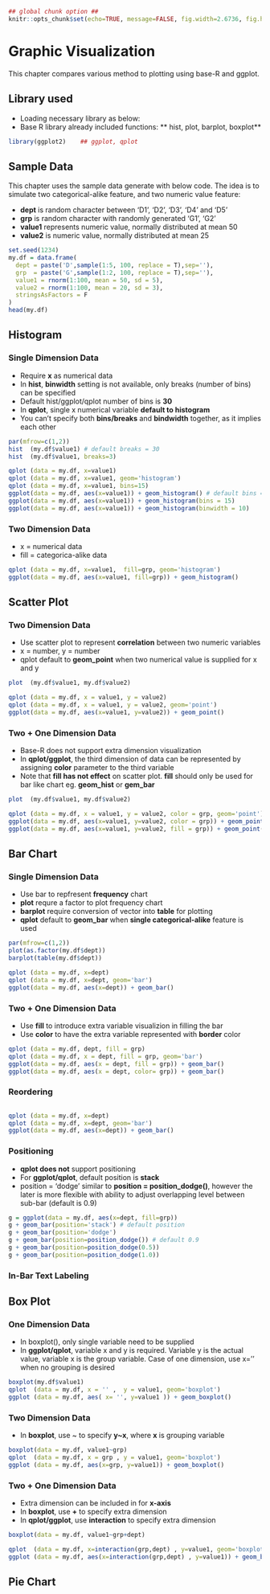 ```r
## global chunk option ##
knitr::opts_chunk$set(echo=TRUE, message=FALSE, fig.width=2.6736, fig.height=2.5, fig.show='hold') 
```

# Graphic Visualization

This chapter compares various method to plotting using base-R and ggplot.

## Library used

- Loading necessary library as below:
- Base R library already included functions: ** hist, plot, barplot, boxplot**

```r
library(ggplot2)    ## ggplot, qplot
```


## Sample Data
This chapter uses the sample data generate with below code. The idea is to simulate two categorical-alike feature, and two numeric value feature:  

- **dept** is random character between 'D1', 'D2', 'D3', 'D4' and 'D5'  
- **grp** is random character with randomly generated 'G1', 'G2'  
- **value1** represents numeric value, normally distributed at mean 50  
- **value2** is numeric value, normally distributed at mean 25  

```r
set.seed(1234)
my.df = data.frame(
  dept = paste('D',sample(1:5, 100, replace = T),sep=''),
  grp  = paste('G',sample(1:2, 100, replace = T),sep=''),
  value1 = rnorm(1:100, mean = 50, sd = 5),
  value2 = rnorm(1:100, mean = 20, sd = 3),
  stringsAsFactors = F
)
head(my.df)
```

## Histogram

### Single Dimension Data
- Require **x** as numerical data
- In **hist**, **binwidth** setting is not available, only breaks (number of bins) can be specified
- Default hist/ggplot/qplot number of bins is **30**
- In **qplot**, single x numerical variable **default to histogram**
- You can't specify both **bins/breaks** and **bindwidth** together, as it implies each other

```r
par(mfrow=c(1,2))
hist  (my.df$value1) # default breaks = 30
hist  (my.df$value1, breaks=3)
```

```r
qplot (data = my.df, x=value1)
qplot (data = my.df, x=value1, geom='histogram')
qplot (data = my.df, x=value1, bins=15)
ggplot(data = my.df, aes(x=value1)) + geom_histogram() # default bins = 30
ggplot(data = my.df, aes(x=value1)) + geom_histogram(bins = 15)
ggplot(data = my.df, aes(x=value1)) + geom_histogram(binwidth = 10)
```


### Two Dimension Data
- x = numerical data  
- fill = categorica-alike data
```r
qplot (data = my.df, x=value1,  fill=grp, geom='histogram')
ggplot(data = my.df, aes(x=value1, fill=grp)) + geom_histogram()
```


## Scatter Plot
### Two Dimension Data
- Use scatter plot to represent **correlation** between two numeric variables
- x = number, y = number  
- qplot default to **geom_point** when two numerical value is supplied for x and y

```r
plot  (my.df$value1, my.df$value2)
```

```r
qplot (data = my.df, x = value1, y = value2)
qplot (data = my.df, x = value1, y = value2, geom='point')
ggplot(data = my.df, aes(x=value1, y=value2)) + geom_point()
```


### Two + One Dimension Data
- Base-R does not support extra dimension visualization
- In **qplot/ggplot**, the third dimension of data can be represented by assigning **color** parameter to the third variable
- Note that **fill has not effect** on scatter plot. **fill** should only be used for bar like chart eg. **geom_hist** or **gem_bar**

```r
plot  (my.df$value1, my.df$value2)
```

```r
qplot (data = my.df, x = value1, y = value2, color = grp, geom='point')
ggplot(data = my.df, aes(x=value1, y=value2, color = grp)) + geom_point()
ggplot(data = my.df, aes(x=value1, y=value2, fill = grp)) + geom_point()
```


## Bar Chart

### Single Dimension Data
- Use bar to repfresent **frequency** chart
- **plot** requre a factor to plot frequency chart
- **barplot** require conversion of vector into **table** for plotting
- **qplot** default to **geom_bar** when **single categorical-alike** feature is used

```r
par(mfrow=c(1,2))
plot(as.factor(my.df$dept))
barplot(table(my.df$dept))
```

```r
qplot (data = my.df, x=dept)
qplot (data = my.df, x=dept, geom='bar')
ggplot(data = my.df, aes(x=dept)) + geom_bar()
```

### Two + One Dimension Data
- Use **fill**  to introduce extra variable visualizion in filling the bar
- Use **color** to have the extra variable represented with **border** color
```r
qplot (data = my.df, dept, fill = grp)
qplot (data = my.df, x = dept, fill = grp, geom='bar')
ggplot(data = my.df, aes(x = dept, fill = grp)) + geom_bar()
ggplot(data = my.df, aes(x = dept, color= grp)) + geom_bar()
```

### Reordering

```r

```

```r
qplot (data = my.df, x=dept)
qplot (data = my.df, x=dept, geom='bar')
ggplot(data = my.df, aes(x=dept)) + geom_bar()
```


### Positioning
- **qplot does not** support positioning
- For **ggplot/qplot**, default position is **stack**
- position = 'dodge' similar to **position = position_dodge()**, however the later is more flexible with ability to adjust overlapping level between sub-bar (default is 0.9)

```r
g = ggplot(data = my.df, aes(x=dept, fill=grp)) 
g + geom_bar(position='stack') # default position
g + geom_bar(position='dodge')
g + geom_bar(position=position_dodge()) # default 0.9
g + geom_bar(position=position_dodge(0.5))
g + geom_bar(position=position_dodge(1.0))
```

### In-Bar Text Labeling


## Box Plot

### One Dimension Data

- In boxplot(), only single variable need to be supplied
- In **ggplot/qplot**, variable x and y is required. Variable y is the actual value, variable x is the group variable. Case of one dimension, use x='' when no grouping is desired

```r
boxplot(my.df$value1)
qplot  (data = my.df, x = '' ,  y = value1, geom='boxplot')
ggplot (data = my.df, aes( x= '', y=value1 )) + geom_boxplot()
```


### Two Dimension Data
- In **boxplot**, use ~ to specify **y~x**, where **x** is grouping variable

```r
boxplot(data = my.df, value1~grp)
qplot  (data = my.df, x = grp , y = value1, geom='boxplot')
ggplot (data = my.df, aes(x=grp, y=value1)) + geom_boxplot()
```

### Two + One Dimension Data
- Extra dimension can be included in for **x-axis**
- In **boxplot**, use **+** to specify extra dimension
- In **qplot/ggplot**, use **interaction** to specify extra dimension

```r
boxplot(data = my.df, value1~grp+dept)
```

```r
qplot  (data = my.df, x=interaction(grp,dept) , y=value1, geom='boxplot')
ggplot (data = my.df, aes(x=interaction(grp,dept) , y=value1)) + geom_boxplot()
```

## Pie Chart
